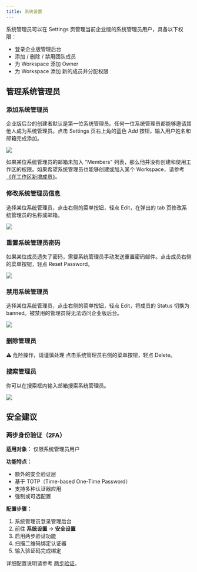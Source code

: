 ```yaml
---
title: 系统设置
---
```


系统管理员可以在 Settings 页管理当前企业版的系统管理员用户，具备以下权限：
- 登录企业版管理后台
- 添加 / 删除 / 禁用团队成员
- 为 Workspace 添加 Owner
- 为 Workspace 添加 新的成员并分配权限

## 管理系统管理员

### 添加系统管理员

企业版后台的创建者默认是第一位系统管理员。任何一位系统管理员都能够邀请其他人成为系统管理员。点击 Settings 页右上角的蓝色 Add 按钮，输入用户姓名和邮箱完成添加。

![](https://assets-docs.dify.ai/2025/05/cb2bad848e40760140e7aa6e25eb2a42.png)

如果某位系统管理员的邮箱未加入 "Members" 列表，那么他并没有创建和使用工作区的权限。如果希望系统管理员也能够创建或加入某个 Workspace，请参考[《在工作区新增成员》](/administrator-guide/members-management)。

### 修改系统管理员信息

选择某位系统管理员，点击右侧的菜单按钮，轻点 Edit，在弹出的 tab 页修改系统管理员的名称或邮箱。

![](https://assets-docs.dify.ai/2025/05/174d265a01cca44c60ae34dc9c0ff4a5.png)

### 重置系统管理员密码

如果某位成员遗失了密码，需要系统管理员手动发送重置密码邮件。点击成员右侧的菜单按钮，轻点 Reset Password。

![](https://assets-docs.dify.ai/2025/05/aa143894091c9e4990c5993163df637a.png)

### 禁用系统管理员

选择某位系统管理员，点击右侧的菜单按钮，轻点 Edit，将成员的 Status 切换为 banned。被禁用的管理员将无法访问企业版后台。

![](https://assets-docs.dify.ai/2025/05/3ee32101ff701db88b8b16e7a6db4587.png)

### 删除管理员

⚠️ 危险操作，请谨慎处理
点击系统管理员右侧的菜单按钮，轻点 Delete。

### 搜索管理员

你可以在搜索框内输入邮箱搜索系统管理员。

![](https://assets-docs.dify.ai/2025/05/487f328e311a0242d7216a4a8ce15ba7.png)

## 安全建议

### 两步身份验证（2FA）

**适用对象：** 仅限系统管理员用户

**功能特点：**
- 额外的安全验证层
- 基于 TOTP（Time-based One-Time Password）
- 支持多种认证器应用
- 强制或可选配置

**配置步骤：**

1. 系统管理员登录管理后台
2. 前往 **系统设置** → **安全设置**
3. 启用两步验证功能
4. 扫描二维码绑定认证器
5. 输入验证码完成绑定

详细配置说明请参考 [两步验证](/zh-cn/administrator-guide/2sv)。

